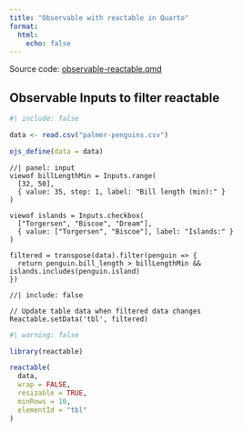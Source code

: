 ```yaml
---
title: "Observable with reactable in Quarto"
format:
  html:
    echo: false
---
```


Source code: [observable-reactable.qmd](https://github.com/glin/reactable/blob/main/vignettes/quarto/observable-reactable.qmd)

## Observable Inputs to filter reactable

```r
#| include: false

data <- read.csv("palmer-penguins.csv")

ojs_define(data = data)

```
```ojs
//| panel: input
viewof billLengthMin = Inputs.range(
  [32, 50], 
  { value: 35, step: 1, label: "Bill length (min):" }
)

viewof islands = Inputs.checkbox(
  ["Torgersen", "Biscoe", "Dream"], 
  { value: ["Torgersen", "Biscoe"], label: "Islands:" }
)

filtered = transpose(data).filter(penguin => {
  return penguin.bill_length > billLengthMin && islands.includes(penguin.island)
})

```

```ojs
//| include: false

// Update table data when filtered data changes
Reactable.setData('tbl', filtered)

```

```r
#| warning: false

library(reactable)

reactable(
  data,
  wrap = FALSE,
  resizable = TRUE,
  minRows = 10,
  elementId = "tbl"
)
```


